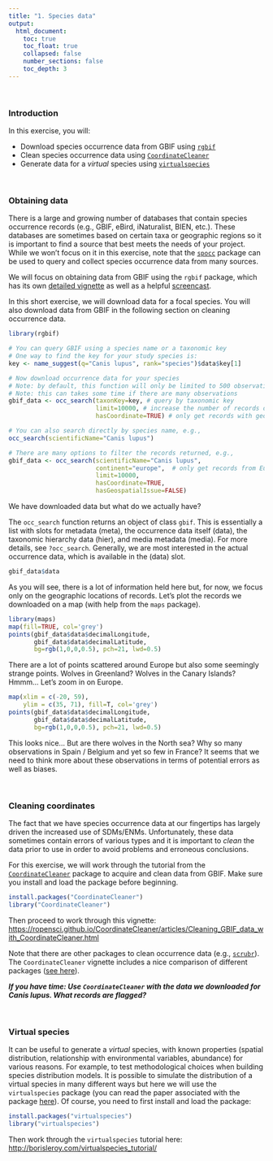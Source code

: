 ```yaml
---
title: "1. Species data"
output:
  html_document:
    toc: true
    toc_float: true
    collapsed: false
    number_sections: false
    toc_depth: 3
---
```


$~$

### Introduction

In this exercise, you will:

- Download species occurrence data from GBIF using [`rgbif`](https://docs.ropensci.org/rgbif/index.html)
- Clean species occurrence data using [`CoordinateCleaner`](https://ropensci.github.io/CoordinateCleaner/)
- Generate data for a *virtual* species using [`virtualspecies`](http://borisleroy.com/virtualspecies_tutorial/)

$~$

### Obtaining data

There is a large and growing number of databases that contain species occurrence records (e.g., GBIF, eBird, iNaturalist, BIEN, etc.).  These databases are sometimes based on certain taxa or geographic regions so it is important to find a source that best meets the needs of your project.  While we won't focus on it in this exercise, note that the [`spocc`](https://docs.ropensci.org/spocc/) package can be used to query and collect species occurrence data from many sources.

We will focus on obtaining data from GBIF using the `rgbif` package, which has its own [detailed vignette](https://docs.ropensci.org/rgbif/articles/rgbif.html) as well as a helpful [screencast](https://vimeo.com/127119010).

In this short exercise, we will download data for a focal species.  You will also download data from GBIF in the following section on cleaning occurrence data.

```r
library(rgbif)

# You can query GBIF using a species name or a taxonomic key
# One way to find the key for your study species is:
key <- name_suggest(q="Canis lupus", rank="species")$data$key[1]

# Now download occurrence data for your species
# Note: by default, this function will only be limited to 500 observations
# Note: this can takes some time if there are many observations
gbif_data <- occ_search(taxonKey=key, # query by taxonomic key
                        limit=10000, # increase the number of records downloaded
                        hasCoordinate=TRUE) # only get records with geographic coordinates

# You can also search directly by species name, e.g.,
occ_search(scientificName="Canis lupus")

# There are many options to filter the records returned, e.g.,
gbif_data <- occ_search(scientificName="Canis lupus",
                        continent="europe",  # only get records from Europe
                        limit=10000,
                        hasCoordinate=TRUE,
                        hasGeospatialIssue=FALSE)
```

We have downloaded data but what do we actually have?  

The `occ_search` function returns an object of class `gbif`.  This is essentially a list with slots for metadata (meta), the occurrence data itself (data), the taxonomic hierarchy data (hier), and media metadata (media). For more details, see `?occ_search`.  Generally, we are most interested in the actual occurrence data, which is available in the (data) slot.

```r
gbif_data$data
```

As you will see, there is a lot of information held here but, for now, we focus only on the geographic locations of records.  Let's plot the records we downloaded on a map (with help from the `maps` package).

```r
library(maps)
map(fill=TRUE, col='grey')
points(gbif_data$data$decimalLongitude, 
       gbif_data$data$decimalLatitude, 
       bg=rgb(1,0,0,0.5), pch=21, lwd=0.5)
```

There are a lot of points scattered around Europe but also some seemingly strange points.  Wolves in Greenland? Wolves in the Canary Islands?  Hmmm... Let's zoom in on Europe.

```r
map(xlim = c(-20, 59),
    ylim = c(35, 71), fill=T, col='grey')
points(gbif_data$data$decimalLongitude, 
       gbif_data$data$decimalLatitude, 
       bg=rgb(1,0,0,0.5), pch=21, lwd=0.5)
```

This looks nice...  But are there wolves in the North sea?  Why so many observations in Spain / Belgium and yet so few in France? It seems that we need to think more about these observations in terms of potential errors as well as biases.

$~$

### Cleaning coordinates

The fact that we have species occurrence data at our fingertips has largely driven the increased use of SDMs/ENMs. Unfortunately, these data sometimes contain errors of various types and it is important to *clean* the data prior to use in order to avoid problems and erroneous conclusions.

For this exercise, we will work through the tutorial from the [`CoordinateCleaner`](https://ropensci.github.io/CoordinateCleaner/articles/Cleaning_GBIF_data_with_CoordinateCleaner.html) package to acquire and clean data from GBIF.  Make sure you install and load the package before beginning.

```r
install.packages("CoordinateCleaner")
library("CoordinateCleaner")
```

Then proceed to work through this vignette: [https://ropensci.github.io/CoordinateCleaner/articles/Cleaning_GBIF_data_with_CoordinateCleaner.html](https://ropensci.github.io/CoordinateCleaner/articles/Cleaning_GBIF_data_with_CoordinateCleaner.html)

Note that there are other packages to clean occurrence data (e.g., [`scrubr`](https://github.com/ropensci/scrubr)). The `CoordinateCleaner` vignette includes a nice comparison of different packages ([see here](https://ropensci.github.io/CoordinateCleaner/articles/Comparison_other_software.html)).

***If you have time: Use `CoordinateCleaner` with the data we downloaded for Canis lupus. What records are flagged?***

$~$

### Virtual species

It can be useful to generate a *virtual* species, with known properties (spatial distribution, relationship with environmental variables, abundance) for various reasons. For example, to test methodological choices when building species distribution models. It is possible to simulate the distribution of a virtual species in many different ways but here we will use the `virtualspecies` package (you can read the paper associated with the package [here](https://onlinelibrary.wiley.com/doi/full/10.1111/ecog.01388)).  Of course, you need to first install and load the package:

```r
install.packages("virtualspecies")
library("virtualspecies")
```

Then work through the `virtualspecies` tutorial here: [http://borisleroy.com/virtualspecies_tutorial/](http://borisleroy.com/virtualspecies_tutorial/)

